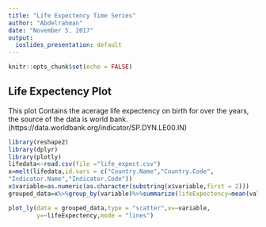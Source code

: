 ```yaml
---
title: "Life Expectency Time Series"
author: "Abdelrahman"
date: "November 5, 2017"
output:
  ioslides_presentation: default
---
```


```r
knitr::opts_chunk$set(echo = FALSE)
```

## Life Expectency Plot
This plot Contains the acerage life expectency on birth for over the years, the source of the data is world bank. (https://data.worldbank.org/indicator/SP.DYN.LE00.IN)

```r
library(reshape2)
library(dplyr)
library(plotly)
lifedata<-read.csv(file ="life_expect.csv")
x=melt(lifedata,id.vars = c("Country.Name","Country.Code",
"Indicator.Name","Indicator.Code"))
x$variable=as.numeric(as.character(substring(x$variable,first = 2)))
grouped_data=x%>%group_by(variable)%>%summarize(lifeExpectency=mean(value,na.rm=TRUE))

```

```r
plot_ly(data = grouped_data,type = "scatter",x=~variable,
        y=~lifeExpectency,mode = "lines")

```

